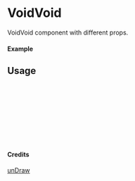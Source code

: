 
<Meta of={VoidVoid} title="unDraw/VoidVoid" />

# VoidVoid

VoidVoid component with different props.

#### Example

<Canvas of={VoidVoid.Primary} />

## Usage

```ts
import { VoidVoid } from "yadl-ui";

const Example = () => {
  return (
      <VoidVoid />
  );
};

export default Example;
```

#### Credits
[unDraw](https://undraw.co/illustrations)

